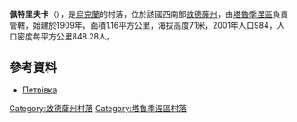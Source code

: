 {{expand|time=2016-09-03T10:24:11+00:00}}
{{coord|46|30|22|N|29|10|14|E|scale:30000|display=title}}

'''佩特里夫卡'''（{{lang-uk|Петрівка}}），是[[烏克蘭|烏克蘭]]的村落，位於該國西南部[[敖德薩州|敖德薩州]]，由[[塔魯季涅區|塔魯季涅區]]負責管轄，始建於1909年，面積1.16平方公里，海拔高度71米，2001年人口984，人口密度每平方公里848.28人。

==參考資料==
* [http://w1.c1.rada.gov.ua/pls/z7503/A005?rdat1=07.12.2012&rf7571=23265 Петрівка] {{Wayback|url=http://w1.c1.rada.gov.ua/pls/z7503/A005?rdat1=07.12.2012&rf7571=23265 |date=20190313040803 }}

{{DEFAULTSORT:Петрівка}}
[[Category:敖德薩州村落|Category:敖德薩州村落]]
[[Category:塔魯季涅區村落|Category:塔魯季涅區村落]]


{{Odessa-geo-stub}}